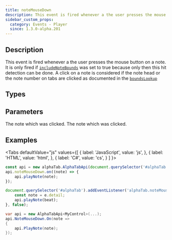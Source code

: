 ```yaml
---
title: noteMouseDown
description: This event is fired whenever a the user presses the mouse button on a note head/number.
sidebar_custom_props:
  category: Events - Player
  since: 1.3.0-alpha.201
---
```


<SinceBadge since="1.3.0-alpha.201" />


## Description
This event is fired whenever a the user presses the mouse button on a note. 
It is only fired if [`includeNoteBounds`](/docs/reference/settings/core/includenotebounds) was set to true because
only then this hit detection can be done. A click on a note is considered if the note head or the note number on tabs are clicked as documented in the [`boundsLookup`](/docs/reference/scorerenderer/boundslookup)

<EventDescription metadata={metadata} />

## Types

<TypeTable>
    <TypeRow type="js" name="function(note)" />    
    <TypeRow type="net" name="Action<AlphaTab.Model.Note>" />    
</TypeTable>

## Parameters

<ParameterTable>
    <ParameterRow platform="js" name="note" type="alphaTab.model.Note">
        The note which was clicked.
    </ParameterRow>
    <ParameterRow platform="net" name="note" type="AlphaTab.Model.Note">
        The note which was clicked.
    </ParameterRow>
</ParameterTable>

## Examples

<Tabs
  defaultValue="js"
  values={[
    { label: 'JavaScript', value: 'js', },
    { label: 'HTML', value: 'html', },
    { label: 'C#', value: 'cs', }
  ]
}>
<TabItem value="js">

```js
const api = new alphaTab.AlphaTabApi(document.querySelector('#alphaTab'));
api.noteMouseDown.on((note) => {
    api.playNote(note);
});
```

</TabItem>
<TabItem value="html">

```js
document.querySelector('#alphaTab').addEventListener('alphaTab.noteMouseDown', (e) => {
    const note = e.detail;
    api.playNote(beat);
}, false);
```

</TabItem>
<TabItem value="cs">

```cs
var api = new AlphaTabApi<MyControl>(...);
api.NoteMouseDown.On(note => 
{
    api.PlayNote(note);
});
```

</TabItem>
</Tabs>